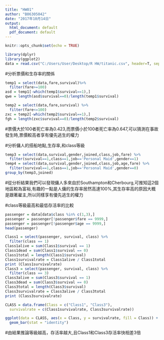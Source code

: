 ---
title: "HW01"
author: "B06305042"
date: "2017年10月14日"
output:
  html_document: default
  pdf_document: default
---
```{r setup, include=FALSE}
knitr::opts_chunk$set(echo = TRUE)
```
```{r}
library(dplyr)
library(ggplot2)
data = read.csv("C:/Users/User/Desktop/R HW/titanic.csv", header=T, sep=",")
```
#分析票價和生存率的關係
```{r}
temp1 = select(data,fare,survival)%>%
  filter(fare>=100)
asd = temp1[-which(temp1$survival==1),]
qwe = length(asd$survival==0)/length(temp1$survival)

temp2 = select(data,fare,survival) %>%
  filter(fare<=100)
zxc = temp2[-which(temp2$survival==1),]
fgh = length(zxc$survival==0)/length(temp2$survival)
```

#票價大於100者死亡率為0.423,而票價小於100者死亡率為0.647,可以猜測在事故發生時,票價較高者享有優先逃生的權力



#分析傭人的搭船地點,生存率,和class等級
```{r}
temp3 = select(data,survival,gender,joined,class,job,fare) %>%
  filter(survival==1,class==1,job=='Personal Maid',gender==1)
temp4 = select(data,survival,gender,joined,class,job,age,fare) %>%
  filter(survival==1,class==1,job=='Personal Maid',gender==0)
group_by(temp3,joined) 
```

#從分析結果我們可以發現傭人多來自於Southampton和Cherbourg,可推知這2個地區較為富裕,有趣的一點是人傭的生存率居然高達100%,其生存率高的原因大概是跟著雇主,所以同樣享有優先逃生的權力
    
    
    
#class等級最高和最低存活率的比較
```{r}
passenger = data[data$class %in% c(1,3),]
passenger = passenger[!passenger$fare == 9999,]
passenger = passenger[!passenger$age == 9999,]
head(passenger)

Class1 = select(passenger, survival, class) %>%
  filter(class == 1)
Class1alive = sum(Class1$survival == 1) 
Class1dead = sum(Class1$survival == 0) 
Class1total = length(Class1$survival) 
Class1survivalrate = Class1alive / Class1total
print (Class1survivalrate)
Class3 = select(passenger, survival, class) %>%
  filter(class == 3)
Class3alive = sum(Class3$survival == 1) 
Class3dead = sum(Class3$survival == 0) 
Class3total = length(Class3$survival) 
Class3survivalrate = Class3alive / Class3total
print (Class3survivalrate)

CLASS = data.frame(Class = c("Class1", "Class3"),
  survivalrate = c(Class1survivalrate, Class3survivalrate))

ggplot(data = CLASS, aes(x = Class, y = survivalrate, fill = Class)) + 
  geom_bar(stat = "identity")
```
             
#由結果推論等級越高，存活率越大,且Class1和Class3存活率快相差3倍

